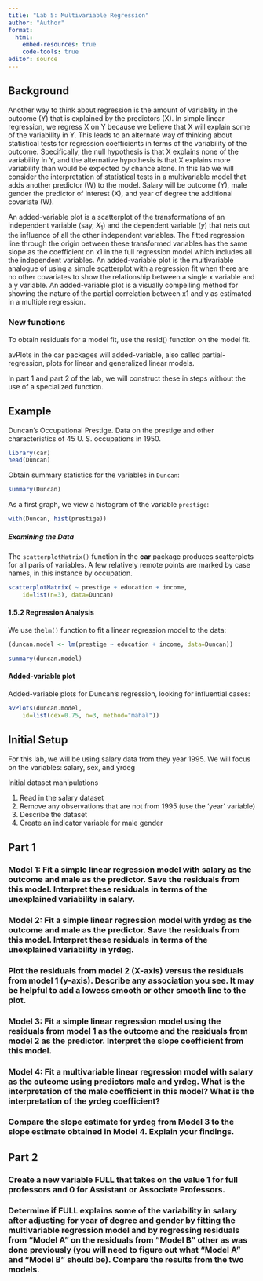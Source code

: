 ```yaml
---
title: "Lab 5: Multivariable Regression"
author: "Author"
format:
  html:
    embed-resources: true
    code-tools: true
editor: source
---
```




## Background

Another way to think about regression is the amount of variablity in the outcome (Y) that is explained by the predictors (X).  In simple linear regression, we regress X on Y because we believe that X will explain some of the variability in Y.  This leads to an alternate way of thinking about statistical tests for regression coefficients in terms of the variability of the outcome.  Specifically, the null hypothesis is that X explains none of the variability in Y, and the alternative hypothesis is that X explains more variability than would be expected by chance alone.  In this lab we will consider the interpretation of statistical tests in a multivariable model that adds another predictor (W) to the model.  Salary will be outcome (Y), male gender the predictor of interest (X), and year of degree the additional covariate (W).


An added-variable plot is a scatterplot of the transformations of an independent variable (say, $X_1$) and the dependent variable ($y$) that nets out the influence of all the other independent variables. The fitted regression line through the origin between these transformed variables has the same slope as the coefficient on x1 in the full regression model which includes all the independent variables. An added-variable plot is the multivariable analogue of using a simple scatterplot with a regression fit when there are no other covariates to show the relationship between a single x variable and a y variable. An added-variable plot is a visually compelling method for showing the nature of the partial correlation between x1 and y as estimated
in a multiple regression.


### New functions

To obtain residuals for a model fit, use the resid() function on the model fit.

avPlots in the car packages will added-variable, also called partial-regression, plots for linear and generalized linear models.

In part 1 and part 2 of the lab, we will construct these in steps without the use of a specialized function.


## Example

Duncan's Occupational Prestige. Data on the prestige and other characteristics of 45 U. S. occupations in 1950.

```r
library(car)
head(Duncan)
```


Obtain summary statistics for the variables in `Duncan`:
```r
summary(Duncan)
```

As a first graph, we view a histogram of the variable `prestige`:
```r
with(Duncan, hist(prestige))
```


#####  Examining the Data

The `scatterplotMatrix()` function in the **car** package produces scatterplots for all paris of variables.  A few relatively remote points are marked by case names, in this instance by occupation.
```r
scatterplotMatrix( ~ prestige + education + income, 
    id=list(n=3), data=Duncan)
```

#### 1.5.2 Regression Analysis

We use the`lm()` function to fit a linear regression model to the data:
```r
(duncan.model <- lm(prestige ~ education + income, data=Duncan))
```

```r
summary(duncan.model)
```

#### Added-variable plot


Added-variable plots for Duncan's regression, looking for influential cases:

```r
avPlots(duncan.model, 
    id=list(cex=0.75, n=3, method="mahal"))
```


## Initial Setup

For this lab, we will be using salary data from they year 1995.  We will focus on the variables: salary, sex, and yrdeg

Initial dataset manipulations

1. Read in the salary dataset
2. Remove any observations that are not from 1995 (use the 'year' variable)
3. Describe the dataset
4. Create an indicator variable for male gender


## Part 1

### Model 1: Fit a simple linear regression model with salary as the outcome and male as the predictor.  Save the residuals from this model.  Interpret these residuals in terms of the unexplained variability in salary.

### Model 2: Fit a simple linear regression model with yrdeg as the outcome and male as the predictor.  Save the residuals from this model.  Interpret these residuals in terms of the unexplained variability in yrdeg.

### Plot the residuals from model 2 (X-axis) versus the residuals from model 1 (y-axis).  Describe any association you see.  It may be helpful to add a lowess smooth or other smooth line to the plot.

### Model 3: Fit a simple linear regression model using the residuals from model 1 as the outcome and the residuals from model 2 as the predictor.  Interpret the slope coefficient from this model.

### Model 4: Fit a multivariable linear regression model with salary as the outcome using predictors male and yrdeg.  What is the interpretation of the male coefficient in this model?  What is the interpretation of the yrdeg coefficient?

### Compare the slope estimate for yrdeg from Model 3 to the slope estimate obtained in Model 4.  Explain your findings.


## Part 2

### Create a new variable FULL that takes on the value 1 for full professors and 0 for Assistant or Associate Professors.

### Determine if FULL explains some of the variability in salary after adjusting for year of degree and gender by fitting the multivariable regression model and by regressing residuals from “Model A” on the residuals from “Model B” other as was done previously (you will need to figure out what “Model A” and “Model B” should be).  Compare the results from the two models.


